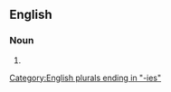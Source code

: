 ==English==

===Noun===
{{head|en|noun form}}

# {{plural of|improbability|lang=en}}

[[Category:English plurals ending in "-ies"]]